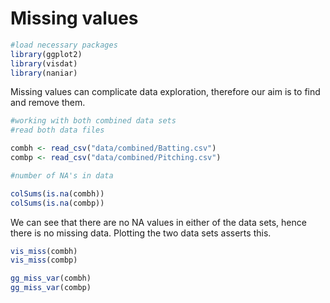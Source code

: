 # Missing values

```r
#load necessary packages
library(ggplot2)
library(visdat)
library(naniar)
```
Missing values can complicate data exploration, therefore our aim is to find and remove them.

```r

#working with both combined data sets
#read both data files

combh <- read_csv("data/combined/Batting.csv")
combp <- read_csv("data/combined/Pitching.csv")

#number of NA's in data

colSums(is.na(combh))
colSums(is.na(combp))

```
We can see that there are no NA values in either of the data sets, hence there is no missing data.
Plotting the two data sets asserts this.

```r
vis_miss(combh)
vis_miss(combp)

gg_miss_var(combh)
gg_miss_var(combp)
```
